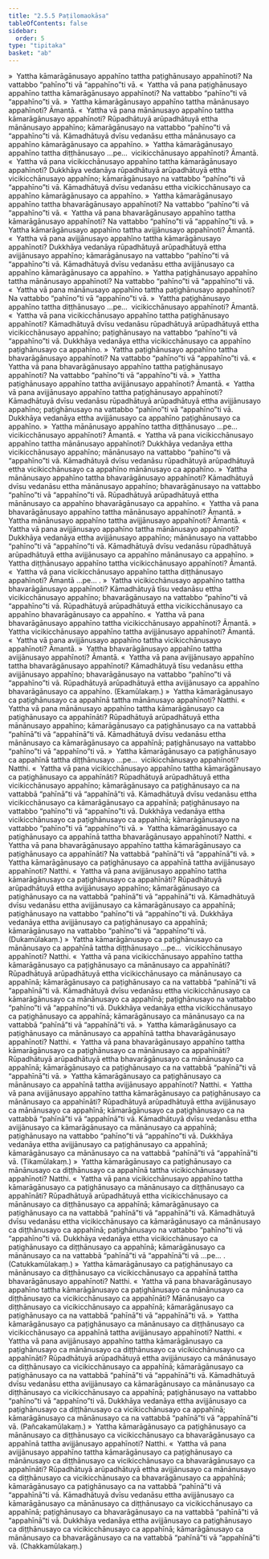 ```yaml
---
title: "2.5.5 Paṭilomaokāsa"
tableOfContents: false
sidebar:
  order: 5
type: "tipitaka"
basket: "ab"
---
```



<DynamicBreadcrumb />

<Division number="308">

<Paragraph number="2093">
»  Yattha kāmarāgānusayo appahīno tattha paṭighānusayo appahīnoti?
</Paragraph>

<Paragraph number="2094">
Na vattabbo “pahīno”ti vā “appahīno”ti vā.
</Paragraph>

<Paragraph number="2095">
«  Yattha vā pana paṭighānusayo appahīno tattha kāmarāgānusayo appahīnoti?
</Paragraph>

<Paragraph number="2096">
Na vattabbo “pahīno”ti vā “appahīno”ti vā.
</Paragraph>

<Paragraph number="2097">
»  Yattha kāmarāgānusayo appahīno tattha mānānusayo appahīnoti? Āmantā.
</Paragraph>

<Paragraph number="2098">
«  Yattha vā pana mānānusayo appahīno tattha kāmarāgānusayo appahīnoti?
</Paragraph>

<Paragraph number="2099">
Rūpadhātuyā arūpadhātuyā ettha mānānusayo appahīno; kāmarāgānusayo na vattabbo “pahīno”ti vā “appahīno”ti vā. Kāmadhātuyā dvīsu vedanāsu ettha mānānusayo ca appahīno kāmarāgānusayo ca appahīno.
</Paragraph>

<Paragraph number="2100">
»  Yattha kāmarāgānusayo appahīno tattha diṭṭhānusayo …pe…  vicikicchānusayo appahīnoti? Āmantā.
</Paragraph>

<Paragraph number="2101">
«  Yattha vā pana vicikicchānusayo appahīno tattha kāmarāgānusayo appahīnoti?
</Paragraph>

<Paragraph number="2102">
Dukkhāya vedanāya rūpadhātuyā arūpadhātuyā ettha vicikicchānusayo appahīno; kāmarāgānusayo na vattabbo “pahīno”ti vā “appahīno”ti vā. Kāmadhātuyā dvīsu vedanāsu ettha vicikicchānusayo ca appahīno kāmarāgānusayo ca appahīno.
</Paragraph>

<Paragraph number="2103">
»  Yattha kāmarāgānusayo appahīno tattha bhavarāgānusayo appahīnoti?
</Paragraph>

<Paragraph number="2104">
Na vattabbo “pahīno”ti vā “appahīno”ti vā.
</Paragraph>

<Paragraph number="2105">
«  Yattha vā pana bhavarāgānusayo appahīno tattha kāmarāgānusayo appahīnoti?
</Paragraph>

<Paragraph number="2106">
Na vattabbo “pahīno”ti vā “appahīno”ti vā.
</Paragraph>

<Paragraph number="2107">
»  Yattha kāmarāgānusayo appahīno tattha avijjānusayo appahīnoti? Āmantā.
</Paragraph>

<Paragraph number="2108">
«  Yattha vā pana avijjānusayo appahīno tattha kāmarāgānusayo appahīnoti?
</Paragraph>

<Paragraph number="2109">
Dukkhāya vedanāya rūpadhātuyā arūpadhātuyā ettha avijjānusayo appahīno; kāmarāgānusayo na vattabbo “pahīno”ti vā “appahīno”ti vā. Kāmadhātuyā dvīsu vedanāsu ettha avijjānusayo ca appahīno kāmarāgānusayo ca appahīno.
</Paragraph>

</Division>
<Division number="309">

<Paragraph number="2110">
»  Yattha paṭighānusayo appahīno tattha mānānusayo appahīnoti?
</Paragraph>

<Paragraph number="2111">
Na vattabbo “pahīno”ti vā “appahīno”ti vā.
</Paragraph>

<Paragraph number="2112">
«  Yattha vā pana mānānusayo appahīno tattha paṭighānusayo appahīnoti?
</Paragraph>

<Paragraph number="2113">
Na vattabbo “pahīno”ti vā “appahīno”ti vā.
</Paragraph>

<Paragraph number="2114">
»  Yattha paṭighānusayo appahīno tattha diṭṭhānusayo …pe…  vicikicchānusayo appahīnoti? Āmantā.
</Paragraph>

<Paragraph number="2115">
«  Yattha vā pana vicikicchānusayo appahīno tattha paṭighānusayo appahīnoti?
</Paragraph>

<Paragraph number="2116">
Kāmadhātuyā dvīsu vedanāsu rūpadhātuyā arūpadhātuyā ettha vicikicchānusayo appahīno; paṭighānusayo na vattabbo “pahīno”ti vā “appahīno”ti vā. Dukkhāya vedanāya ettha vicikicchānusayo ca appahīno paṭighānusayo ca appahīno.
</Paragraph>

<Paragraph number="2117">
»  Yattha paṭighānusayo appahīno tattha bhavarāgānusayo appahīnoti?
</Paragraph>

<Paragraph number="2118">
Na vattabbo “pahīno”ti vā “appahīno”ti vā.
</Paragraph>

<Paragraph number="2119">
«  Yattha vā pana bhavarāgānusayo appahīno tattha paṭighānusayo appahīnoti?
</Paragraph>

<Paragraph number="2120">
Na vattabbo “pahīno”ti vā “appahīno”ti vā.
</Paragraph>

<Paragraph number="2121">
»  Yattha paṭighānusayo appahīno tattha avijjānusayo appahīnoti? Āmantā.
</Paragraph>

<Paragraph number="2122">
«  Yattha vā pana avijjānusayo appahīno tattha paṭighānusayo appahīnoti?
</Paragraph>

<Paragraph number="2123">
Kāmadhātuyā dvīsu vedanāsu rūpadhātuyā arūpadhātuyā ettha avijjānusayo appahīno; paṭighānusayo na vattabbo “pahīno”ti vā “appahīno”ti vā. Dukkhāya vedanāya ettha avijjānusayo ca appahīno paṭighānusayo ca appahīno.
</Paragraph>

</Division>
<Division number="310">

<Paragraph number="2124">
»  Yattha mānānusayo appahīno tattha diṭṭhānusayo …pe…  vicikicchānusayo appahīnoti? Āmantā.
</Paragraph>

<Paragraph number="2125">
«  Yattha vā pana vicikicchānusayo appahīno tattha mānānusayo appahīnoti?
</Paragraph>

<Paragraph number="2126">
Dukkhāya vedanāya ettha vicikicchānusayo appahīno; mānānusayo na vattabbo “pahīno”ti vā “appahīno”ti vā. Kāmadhātuyā dvīsu vedanāsu rūpadhātuyā arūpadhātuyā ettha vicikicchānusayo ca appahīno mānānusayo ca appahīno.
</Paragraph>

<Paragraph number="2127">
»  Yattha mānānusayo appahīno tattha bhavarāgānusayo appahīnoti?
</Paragraph>

<Paragraph number="2128">
Kāmadhātuyā dvīsu vedanāsu ettha mānānusayo appahīno; bhavarāgānusayo na vattabbo “pahīno”ti vā “appahīno”ti vā. Rūpadhātuyā arūpadhātuyā ettha mānānusayo ca appahīno bhavarāgānusayo ca appahīno.
</Paragraph>

<Paragraph number="2129">
«  Yattha vā pana bhavarāgānusayo appahīno tattha mānānusayo appahīnoti? Āmantā.
</Paragraph>

<Paragraph number="2130">
»  Yattha mānānusayo appahīno tattha avijjānusayo appahīnoti? Āmantā.
</Paragraph>

<Paragraph number="2131">
«  Yattha vā pana avijjānusayo appahīno tattha mānānusayo appahīnoti?
</Paragraph>

<Paragraph number="2132">
Dukkhāya vedanāya ettha avijjānusayo appahīno; mānānusayo na vattabbo “pahīno”ti vā “appahīno”ti vā. Kāmadhātuyā dvīsu vedanāsu rūpadhātuyā arūpadhātuyā ettha avijjānusayo ca appahīno mānānusayo ca appahīno.
</Paragraph>

</Division>
<Division number="311">

<Paragraph number="2133">
»  Yattha diṭṭhānusayo appahīno tattha vicikicchānusayo appahīnoti? Āmantā.
</Paragraph>

<Paragraph number="2134">
«  Yattha vā pana vicikicchānusayo appahīno tattha diṭṭhānusayo appahīnoti? Āmantā …pe… .
</Paragraph>

</Division>
<Division number="312">

<Paragraph number="2135">
»  Yattha vicikicchānusayo appahīno tattha bhavarāgānusayo appahīnoti?
</Paragraph>

<Paragraph number="2136">
Kāmadhātuyā tīsu vedanāsu ettha vicikicchānusayo appahīno; bhavarāgānusayo na vattabbo “pahīno”ti vā “appahīno”ti vā. Rūpadhātuyā arūpadhātuyā ettha vicikicchānusayo ca appahīno bhavarāgānusayo ca appahīno.
</Paragraph>

<Paragraph number="2137">
«  Yattha vā pana bhavarāgānusayo appahīno tattha vicikicchānusayo appahīnoti? Āmantā.
</Paragraph>

<Paragraph number="2138">
»  Yattha vicikicchānusayo appahīno tattha avijjānusayo appahīnoti? Āmantā.
</Paragraph>

<Paragraph number="2139">
«  Yattha vā pana avijjānusayo appahīno tattha vicikicchānusayo appahīnoti? Āmantā.
</Paragraph>

</Division>
<Division number="313">

<Paragraph number="2140">
»  Yattha bhavarāgānusayo appahīno tattha avijjānusayo appahīnoti? Āmantā.
</Paragraph>

<Paragraph number="2141">
«  Yattha vā pana avijjānusayo appahīno tattha bhavarāgānusayo appahīnoti?
</Paragraph>

<Paragraph number="2142">
Kāmadhātuyā tīsu vedanāsu ettha avijjānusayo appahīno; bhavarāgānusayo na vattabbo “pahīno”ti vā “appahīno”ti vā. Rūpadhātuyā arūpadhātuyā ettha avijjānusayo ca appahīno bhavarāgānusayo ca appahīno. (Ekamūlakaṃ.)
</Paragraph>

</Division>
<Division number="314">

<Paragraph number="2143">
»  Yattha kāmarāgānusayo ca paṭighānusayo ca appahīnā tattha mānānusayo appahīnoti? Natthi.
</Paragraph>

<Paragraph number="2144">
«  Yattha vā pana mānānusayo appahīno tattha kāmarāgānusayo ca paṭighānusayo ca appahīnāti?
</Paragraph>

<Paragraph number="2145">
Rūpadhātuyā arūpadhātuyā ettha mānānusayo appahīno; kāmarāgānusayo ca paṭighānusayo ca na vattabbā “pahīnā”ti vā “appahīnā”ti vā. Kāmadhātuyā dvīsu vedanāsu ettha mānānusayo ca kāmarāgānusayo ca appahīnā; paṭighānusayo na vattabbo “pahīno”ti vā “appahīno”ti vā.
</Paragraph>

<Paragraph number="2146">
»  Yattha kāmarāgānusayo ca paṭighānusayo ca appahīnā tattha diṭṭhānusayo …pe…  vicikicchānusayo appahīnoti? Natthi.
</Paragraph>

<Paragraph number="2147">
«  Yattha vā pana vicikicchānusayo appahīno tattha kāmarāgānusayo ca paṭighānusayo ca appahīnāti?
</Paragraph>

<Paragraph number="2148">
Rūpadhātuyā arūpadhātuyā ettha vicikicchānusayo appahīno; kāmarāgānusayo ca paṭighānusayo ca na vattabbā “pahīnā”ti vā “appahīnā”ti vā. Kāmadhātuyā dvīsu vedanāsu ettha vicikicchānusayo ca kāmarāgānusayo ca appahīnā; paṭighānusayo na vattabbo “pahīno”ti vā “appahīno”ti vā. Dukkhāya vedanāya ettha vicikicchānusayo ca paṭighānusayo ca appahīnā; kāmarāgānusayo na vattabbo “pahīno”ti vā “appahīno”ti vā.
</Paragraph>

<Paragraph number="2149">
»  Yattha kāmarāgānusayo ca paṭighānusayo ca appahīnā tattha bhavarāgānusayo appahīnoti? Natthi.
</Paragraph>

<Paragraph number="2150">
«  Yattha vā pana bhavarāgānusayo appahīno tattha kāmarāgānusayo ca paṭighānusayo ca appahīnāti? Na vattabbā “pahīnā”ti vā “appahīnā”ti vā.
</Paragraph>

<Paragraph number="2151">
»  Yattha kāmarāgānusayo ca paṭighānusayo ca appahīnā tattha avijjānusayo appahīnoti? Natthi.
</Paragraph>

<Paragraph number="2152">
«  Yattha vā pana avijjānusayo appahīno tattha kāmarāgānusayo ca paṭighānusayo ca appahīnāti?
</Paragraph>

<Paragraph number="2153">
Rūpadhātuyā arūpadhātuyā ettha avijjānusayo appahīno; kāmarāgānusayo ca paṭighānusayo ca na vattabbā “pahīnā”ti vā “appahīnā”ti vā. Kāmadhātuyā dvīsu vedanāsu ettha avijjānusayo ca kāmarāgānusayo ca appahīnā; paṭighānusayo na vattabbo “pahīno”ti vā “appahīno”ti vā. Dukkhāya vedanāya ettha avijjānusayo ca paṭighānusayo ca appahīnā; kāmarāgānusayo na vattabbo “pahīno”ti vā “appahīno”ti vā. (Dukamūlakaṃ.)
</Paragraph>

</Division>
<Division number="315">

<Paragraph number="2154">
»  Yattha kāmarāgānusayo ca paṭighānusayo ca mānānusayo ca appahīnā tattha diṭṭhānusayo …pe…  vicikicchānusayo appahīnoti? Natthi.
</Paragraph>

<Paragraph number="2155">
«  Yattha vā pana vicikicchānusayo appahīno tattha kāmarāgānusayo ca paṭighānusayo ca mānānusayo ca appahīnāti?
</Paragraph>

<Paragraph number="2156">
Rūpadhātuyā arūpadhātuyā ettha vicikicchānusayo ca mānānusayo ca appahīnā; kāmarāgānusayo ca paṭighānusayo ca na vattabbā “pahīnā”ti vā “appahīnā”ti vā. Kāmadhātuyā dvīsu vedanāsu ettha vicikicchānusayo ca kāmarāgānusayo ca mānānusayo ca appahīnā; paṭighānusayo na vattabbo “pahīno”ti vā “appahīno”ti vā. Dukkhāya vedanāya ettha vicikicchānusayo ca paṭighānusayo ca appahīnā; kāmarāgānusayo ca mānānusayo ca na vattabbā “pahīnā”ti vā “appahīnā”ti vā.
</Paragraph>

<Paragraph number="2157">
»  Yattha kāmarāgānusayo ca paṭighānusayo ca mānānusayo ca appahīnā tattha bhavarāgānusayo appahīnoti? Natthi.
</Paragraph>

<Paragraph number="2158">
«  Yattha vā pana bhavarāgānusayo appahīno tattha kāmarāgānusayo ca paṭighānusayo ca mānānusayo ca appahīnāti?
</Paragraph>

<Paragraph number="2159">
Rūpadhātuyā arūpadhātuyā ettha bhavarāgānusayo ca mānānusayo ca appahīnā; kāmarāgānusayo ca paṭighānusayo ca na vattabbā “pahīnā”ti vā “appahīnā”ti vā.
</Paragraph>

<Paragraph number="2160">
»  Yattha kāmarāgānusayo ca paṭighānusayo ca mānānusayo ca appahīnā tattha avijjānusayo appahīnoti? Natthi.
</Paragraph>

<Paragraph number="2161">
«  Yattha vā pana avijjānusayo appahīno tattha kāmarāgānusayo ca paṭighānusayo ca mānānusayo ca appahīnāti?
</Paragraph>

<Paragraph number="2162">
Rūpadhātuyā arūpadhātuyā ettha avijjānusayo ca mānānusayo ca appahīnā; kāmarāgānusayo ca paṭighānusayo ca na vattabbā “pahīnā”ti vā “appahīnā”ti vā. Kāmadhātuyā dvīsu vedanāsu ettha avijjānusayo ca kāmarāgānusayo ca mānānusayo ca appahīnā; paṭighānusayo na vattabbo “pahīno”ti vā “appahīno”ti vā. Dukkhāya vedanāya ettha avijjānusayo ca paṭighānusayo ca appahīnā; kāmarāgānusayo ca mānānusayo ca na vattabbā “pahīnā”ti vā “appahīnā”ti vā. (Tikamūlakaṃ.)
</Paragraph>

</Division>
<Division number="316">

<Paragraph number="2163">
»  Yattha kāmarāgānusayo ca paṭighānusayo ca mānānusayo ca diṭṭhānusayo ca appahīnā tattha vicikicchānusayo appahīnoti? Natthi.
</Paragraph>

<Paragraph number="2164">
«  Yattha vā pana vicikicchānusayo appahīno tattha kāmarāgānusayo ca paṭighānusayo ca mānānusayo ca diṭṭhānusayo ca appahīnāti?
</Paragraph>

<Paragraph number="2165">
Rūpadhātuyā arūpadhātuyā ettha vicikicchānusayo ca mānānusayo ca diṭṭhānusayo ca appahīnā; kāmarāgānusayo ca paṭighānusayo ca na vattabbā “pahīnā”ti vā “appahīnā”ti vā. Kāmadhātuyā dvīsu vedanāsu ettha vicikicchānusayo ca kāmarāgānusayo ca mānānusayo ca diṭṭhānusayo ca appahīnā; paṭighānusayo na vattabbo “pahīno”ti vā “appahīno”ti vā. Dukkhāya vedanāya ettha vicikicchānusayo ca paṭighānusayo ca diṭṭhānusayo ca appahīnā; kāmarāgānusayo ca mānānusayo ca na vattabbā “pahīnā”ti vā “appahīnā”ti vā …pe… . (Catukkamūlakaṃ.)
</Paragraph>

</Division>
<Division number="317">

<Paragraph number="2166">
»  Yattha kāmarāgānusayo ca paṭighānusayo ca mānānusayo ca diṭṭhānusayo ca vicikicchānusayo ca appahīnā tattha bhavarāgānusayo appahīnoti? Natthi.
</Paragraph>

<Paragraph number="2167">
«  Yattha vā pana bhavarāgānusayo appahīno tattha kāmarāgānusayo ca paṭighānusayo ca mānānusayo ca diṭṭhānusayo ca vicikicchānusayo ca appahīnāti?
</Paragraph>

<Paragraph number="2168">
Mānānusayo ca diṭṭhānusayo ca vicikicchānusayo ca appahīnā; kāmarāgānusayo ca paṭighānusayo ca na vattabbā “pahīnā”ti vā “appahīnā”ti vā.
</Paragraph>

<Paragraph number="2169">
»  Yattha kāmarāgānusayo ca paṭighānusayo ca mānānusayo ca diṭṭhānusayo ca vicikicchānusayo ca appahīnā tattha avijjānusayo appahīnoti? Natthi.
</Paragraph>

<Paragraph number="2170">
«  Yattha vā pana avijjānusayo appahīno tattha kāmarāgānusayo ca paṭighānusayo ca mānānusayo ca diṭṭhānusayo ca vicikicchānusayo ca appahīnāti?
</Paragraph>

<Paragraph number="2171">
Rūpadhātuyā arūpadhātuyā ettha avijjānusayo ca mānānusayo ca diṭṭhānusayo ca vicikicchānusayo ca appahīnā; kāmarāgānusayo ca paṭighānusayo ca na vattabbā “pahīnā”ti vā “appahīnā”ti vā. Kāmadhātuyā dvīsu vedanāsu ettha avijjānusayo ca kāmarāgānusayo ca mānānusayo ca diṭṭhānusayo ca vicikicchānusayo ca appahīnā; paṭighānusayo na vattabbo “pahīno”ti vā “appahīno”ti vā. Dukkhāya vedanāya ettha avijjānusayo ca paṭighānusayo ca diṭṭhānusayo ca vicikicchānusayo ca appahīnā; kāmarāgānusayo ca mānānusayo ca na vattabbā “pahīnā”ti vā “appahīnā”ti vā. (Pañcakamūlakaṃ.)
</Paragraph>

</Division>
<Division number="318">

<Paragraph number="2172">
»  Yattha kāmarāgānusayo ca paṭighānusayo ca mānānusayo ca diṭṭhānusayo ca vicikicchānusayo ca bhavarāgānusayo ca appahīnā tattha avijjānusayo appahīnoti? Natthi.
</Paragraph>

<Paragraph number="2173">
«  Yattha vā pana avijjānusayo appahīno tattha kāmarāgānusayo ca paṭighānusayo ca mānānusayo ca diṭṭhānusayo ca vicikicchānusayo ca bhavarāgānusayo ca appahīnāti?
</Paragraph>

<Paragraph number="2174">
Rūpadhātuyā arūpadhātuyā ettha avijjānusayo ca mānānusayo ca diṭṭhānusayo ca vicikicchānusayo ca bhavarāgānusayo ca appahīnā; kāmarāgānusayo ca paṭighānusayo ca na vattabbā “pahīnā”ti vā “appahīnā”ti vā. Kāmadhātuyā dvīsu vedanāsu ettha avijjānusayo ca kāmarāgānusayo ca mānānusayo ca diṭṭhānusayo ca vicikicchānusayo ca appahīnā; paṭighānusayo ca bhavarāgānusayo ca na vattabbā “pahīnā”ti vā “appahīnā”ti vā. Dukkhāya vedanāya ettha avijjānusayo ca paṭighānusayo ca diṭṭhānusayo ca vicikicchānusayo ca appahīnā; kāmarāgānusayo ca mānānusayo ca bhavarāgānusayo ca na vattabbā “pahīnā”ti vā “appahīnā”ti vā. (Chakkamūlakaṃ.)
</Paragraph>
</Division>